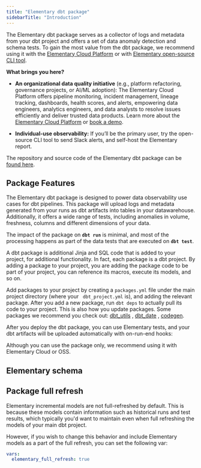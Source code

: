 ```yaml
---
title: "Elementary dbt package"
sidebarTitle: "Introduction"
---
```


The Elementary dbt package serves as a collector of logs and metadata from your dbt project and offers a set of data anomaly detection and schema tests.
To gain the most value from the dbt package, we recommend using it with the [Elementary Cloud Platform](/cloud/introduction) or with [Elementary open-source CLI tool](/oss/oss-introduction).

**What brings you here?**

* **An organizational data quality initiative** (e.g., platform refactoring, governance projects, or AI/ML adoption): The Elementary Cloud Platform offers pipeline monitoring, incident management, lineage tracking, dashboards, health scores, and alerts, empowering data engineers, analytics engineers, and data analysts to resolve issues efficiently and deliver trusted data products. Learn more about the [Elementary Cloud Platform](/cloud/introduction) or [book a demo](https://meetings-eu1.hubspot.com/joost-boonzajer-flaes/intro-call-docs).

* **Individual-use observability:** If you’ll be the primary user, try the open-source CLI tool to send Slack alerts, and self-host the Elementary report.

The repository and source code of the Elementary dbt package can be [found here](https://github.com/elementary-data/dbt-data-reliability).

## Package Features

The Elementary dbt package is designed to power data observability use cases for dbt pipelines.
This package will upload logs and metadata generated from your runs as dbt artifacts into tables in your datawarehouse.
Additionally, it offers a wide range of tests, including anomalies in volume, freshness, columns and different dimensions of your data.

The impact of the package on **`dbt run`** is minimal, and most of the processing happens as part of the data tests that are executed on **`dbt test`**.

<Accordion title="What are dbt packages and packages.yml?">
  A dbt package is additional Jinja and SQL code that is added to your project, for additional functionality. In fact, each package is a dbt project. By adding a package to your project, you are adding the package code to be part of your project, you can reference its macros, execute its models, and so on.

  Add packages to your project by creating a `packages.yml` file under the main project directory (where your `
  dbt_project.yml` is), and adding the relevant package. After you add a new package, run `dbt deps` to actually pull its
  code to your project. This is also how you update packages.
  Some packages we recommend you check out: [dbt\_utils](https://github.com/dbt-labs/dbt-utils/tree/0.8.2/)
  , [dbt\_date](https://github.com/calogica/dbt-date/tree/0.5.4/)
  , [codegen](https://github.com/dbt-labs/dbt-codegen/tree/0.5.0/).
</Accordion>

After you deploy the dbt package, you can use Elementary tests, and your dbt artifacts will be uploaded automatically with on-run-end hooks:

<CardGroup cols={3}>
  <Card title="Elementary data tests" href="/features/data-tests" />

  <Card title="dbt artifacts" href="/dbt/dbt-artifacts" />

  <Card title="on-run-end hooks" href="/dbt/on-run-end_hooks" />
</CardGroup>

Although you can use the package only, we recommend using it with Elementary Cloud or OSS.

<Snippet file="products-cards.mdx" />

## Elementary schema

<Snippet file="faq/question-schema-no-accordion.mdx" />

## Package full refresh

Elementary incremental models are not full-refreshed by default. This is because these models contain
information such as historical runs and test results, which typically you'd want to maintain even when full refreshing
the models of your main dbt project.

However, if you wish to change this behavior and include Elementary models as a part of the full refresh, you can set
the following var:

```yaml
vars:
  elementary_full_refresh: true
```